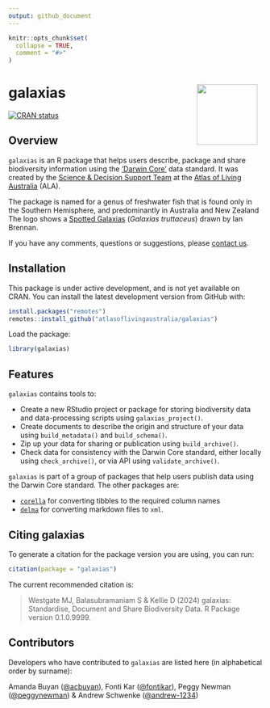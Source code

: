 ```yaml
---
output: github_document
---
```


<!-- README.md is generated from README.Rmd. Please edit that file -->

```r
knitr::opts_chunk$set(
  collapse = TRUE,
  comment = "#>"
)
```

# galaxias <img src="man/figures/logo.png" align="right" style="margin: 0px 10px 0px 10px;" alt="" width="120"/><br>

<!-- badges: start -->
[![CRAN status](https://www.r-pkg.org/badges/version/galaxias)](https://CRAN.R-project.org/package=galaxias)
<!-- badges: end -->

## Overview

`galaxias` is an R package that helps users describe, package and share 
biodiversity information using the ['Darwin Core'](https://dwc.tdwg.org) data 
standard. It was created by the 
[Science & Decision Support Team](https://labs.ala.org.au) at the 
[Atlas of Living Australia](https://www.ala.org.au) (ALA).

The package is named for a genus of freshwater fish that is found only in the 
Southern Hemisphere, and predominantly in Australia and New Zealand The logo 
shows a 
[Spotted Galaxias](https://bie.ala.org.au/species/https://biodiversity.org.au/afd/taxa/e4d85845-3e34-4112-90a9-f954176721ec) 
(_Galaxias truttaceus_) drawn by Ian Brennan.

If you have any comments, questions or suggestions, please [contact us](mailto:support@ala.org.au).
 
## Installation
This package is under active development, and is not yet available on CRAN. You
can install the latest development version from GitHub with:

```r
install.packages("remotes")
remotes::install_github("atlasoflivingaustralia/galaxias")
```

Load the package:

```r
library(galaxias)
```


## Features

`galaxias` contains tools to:

 - Create a new RStudio project or package for storing biodiversity data 
   and data-processing scripts using `galaxias_project()`.
 - Create documents to describe the origin and structure of your data using
   `build_metadata()` and `build_schema()`.
 - Zip up your data for sharing or publication using `build_archive()`.
 - Check data for consistency with the Darwin Core standard, either locally 
   using `check_archive()`, or via API using `validate_archive()`.
 
 
`galaxias` is part of a group of packages that help users publish data using 
the Darwin Core standard. The other packages are:

 - [`corella`](https://corella.ala.org.au) for converting tibbles to the required column names
 - [`delma`](https://delma.ala.org.au) for converting markdown files to `xml`.


## Citing galaxias
To generate a citation for the package version you are using, you can run:

```r
citation(package = "galaxias")
```

The current recommended citation is:

> Westgate MJ, Balasubramaniam S & Kellie D (2024) galaxias: Standardise, 
> Document and Share Biodiversity Data. R Package version 0.1.0.9999.

## Contributors
Developers who have contributed to `galaxias` are listed here (in alphabetical 
order by surname):

Amanda Buyan ([@acbuyan](https://github.com/acbuyan)), 
Fonti Kar ([@fontikar](https://github.com/fontikar)), 
Peggy Newman ([@peggynewman](https://github.com/peggynewman)) & 
Andrew Schwenke ([@andrew-1234](https://github.com/andrew-1234))